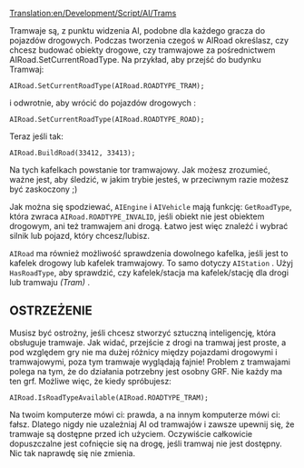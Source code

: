 [[Translation:en/Development/Script/AI/Trams]]


<!--{{NoAI}}-->{{pl/NoAI}}

Tramwaje są, z punktu widzenia AI, podobne dla każdego gracza do pojazdów drogowych. Podczas tworzenia czegoś w AIRoad określasz, czy chcesz budować obiekty drogowe, czy tramwajowe za pośrednictwem AIRoad.SetCurrentRoadType. Na przykład, aby przejść do budynku Tramwaj:

 AIRoad.SetCurrentRoadType(AIRoad.ROADTYPE_TRAM);

i odwrotnie, aby wrócić do pojazdów drogowych :

 AIRoad.SetCurrentRoadType(AIRoad.ROADTYPE_ROAD);

Teraz jeśli tak:

 AIRoad.BuildRoad(33412, 33413);

Na tych kafelkach powstanie tor tramwajowy. Jak możesz zrozumieć, ważne jest, aby śledzić, w jakim trybie jesteś, w przeciwnym razie możesz być zaskoczony ;)

Jak można się spodziewać, <code>AIEngine</code> i <code>AIVehicle</code> mają funkcję: <code>GetRoadType</code>, która zwraca <code>AIRoad.ROADTYPE_INVALID</code>, jeśli obiekt nie jest obiektem drogowym, ani też tramwajem ani drogą. Łatwo jest więc znaleźć i wybrać silnik lub pojazd, który chcesz/lubisz.

<code>AIRoad</code> ma również możliwość sprawdzenia dowolnego kafelka, jeśli jest to kafelek drogowy lub kafelek tramwajowy. To samo dotyczy <code>AIStation</code> . Użyj <code>HasRoadType</code>, aby sprawdzić, czy kafelek/stacja ma kafelek/stację dla drogi lub tramwaju ''(Tram)'' .


== OSTRZEŻENIE ==

Musisz być ostrożny, jeśli chcesz stworzyć sztuczną inteligencję, która obsługuje tramwaje. Jak widać, przejście z drogi na tramwaj jest proste, a pod względem gry nie ma dużej różnicy między pojazdami drogowymi i tramwajowymi, poza tym tramwaje wyglądają fajnie! Problem z tramwajami polega na tym, że do działania potrzebny jest osobny GRF. Nie każdy ma ten grf. Możliwe więc, że kiedy spróbujesz:

 AIRoad.IsRoadTypeAvailable(AIRoad.ROADTYPE_TRAM);

Na twoim komputerze mówi ci: prawda, a na innym komputerze mówi ci: fałsz. Dlatego nigdy nie uzależniaj AI od tramwajów i zawsze upewnij się, że tramwaje są dostępne przed ich użyciem. Oczywiście całkowicie dopuszczalne jest cofnięcie się na drogę, jeśli tramwaj nie jest dostępny. Nic tak naprawdę się nie zmienia.